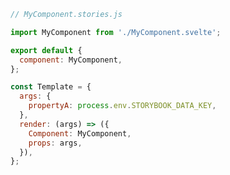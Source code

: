```js
// MyComponent.stories.js

import MyComponent from './MyComponent.svelte';

export default {
  component: MyComponent,
};

const Template = {
  args: {
    propertyA: process.env.STORYBOOK_DATA_KEY,
  },
  render: (args) => ({
    Component: MyComponent,
    props: args,
  }),
};
```
